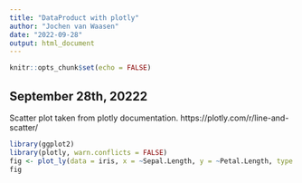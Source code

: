 ```yaml
---
title: "DataProduct with plotly"
author: "Jochen van Waasen"
date: "2022-09-28"
output: html_document
---
```


```r
knitr::opts_chunk$set(echo = FALSE)
```

## September 28th, 20222

Scatter plot taken from plotly documentation.
https://plotly.com/r/line-and-scatter/

```r
library(ggplot2)
library(plotly, warn.conflicts = FALSE)
fig <- plot_ly(data = iris, x = ~Sepal.Length, y = ~Petal.Length, type = "scatter", mode= 'markers')
fig
```
